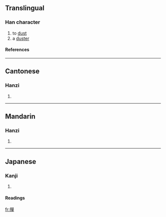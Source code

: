 {{see|掸}}

==Translingual==
===Han character===
{{Han char|rn=64|rad=手|as=12|sn=15|four=5605<sub>6</sub>|canj=手口口十 (QRRJ)}}
# to [[dust]]
# a [[duster]]
====References====
{{Han ref|kx=0455.090|dkj=12725|dj=0804.150|hdz=31958.050|uh=64A3|ud=25763|bh=E5B8|bd=58808}}

----
==Cantonese==
===Hanzi===
{{yue-hanzi|jyut=|y=daan6, sin6}}
# {{defn|Cantonese}}

----
==Mandarin==
===Hanzi===
{{cmn-hanzi|sim=掸|pin=[[chán]] (chan2), [[dǎn]] (dan3), [[shàn]] (shan4)|wg=ch'an<sup>2</sup>, tan<sup>3</sup>, shan<sup>4</sup>}}
# {{defn|Mandarin}}

----
==Japanese==
===Kanji===
{{ja-kanji|grade=|rs=手12}}
# {{defn|Japanese}} 
====Readings====
{{ja-readings|on=[[たん]] (tan), [[だん]] (dan), [[せん]] (sen), [[ぜん]] (zen)|kun=[[もつ]] (motsu)}}

[[fr:撣]]